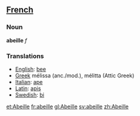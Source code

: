==[[French]]==
===Noun===
'''abeille''' ''f''

===Translations===
*[[English]]: [[bee]]
*[[Greek]] m&eacute;lissa (anc./mod.), m&eacute;litta (Attic Greek)
*[[Italian]]: [[ape]]
*[[Latin]]: [[apis]]
*[[Swedish]]: [[bi]]

[[et:Abeille]]
[[fr:abeille]]
[[gl:Abeille]]
[[sv:abeille]]
[[zh:Abeille]]